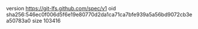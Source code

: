 version https://git-lfs.github.com/spec/v1
oid sha256:546ec0f006d5f6e19e80770d2da1ca71ca7bfe939a5a56bd9072cb3ea50783a0
size 103416
